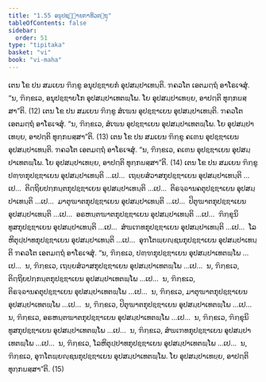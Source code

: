 ```yaml
---
title: "1.55 ອນຸປຊ຺ຌາຍກາທິວຕ຺ຖຸ"
tableOfContents: false
sidebar:
  order: 51
type: "tipitaka"
basket: "vi"
book: "vi-maha"
---
```



<DynamicBreadcrumb />

<Division number="117" book="vi-maha">

<Paragraph number="491" book="vi-maha">
ເຕນ ໂຂ ປນ ສມເຍນ ຠິກ຺ຂູ ອນຸປຊ຺ຌາຍກໍ ອຸປສມ຺ປາເທນ຺ຕິ. ຠຄວໂຕ ເອຕມຕ຺ຖໍ ອາໂຣເຈສຸໍ. “ນ, ຠິກ຺ຂເວ, ອນຸປຊ຺ຌາຍໂກ ອຸປສມ຺ປາເທຕພ຺ໂພ. ໂຍ ອຸປສມ຺ປາເທຍ຺ຍ, ອາປຕ຺ຕິ ທຸກ຺ກຏສ຺ສາ”ຕິ. (12)
</Paragraph>

<Paragraph number="492" book="vi-maha">
ເຕນ ໂຂ ປນ ສມເຍນ ຠິກ຺ຂູ ສໍເຆນ ອຸປຊ຺ຌາເຍນ ອຸປສມ຺ປາເທນ຺ຕິ. ຠຄວໂຕ ເອຕມຕ຺ຖໍ ອາໂຣເຈສຸໍ. “ນ, ຠິກ຺ຂເວ, ສໍເຆນ ອຸປຊ຺ຌາເຍນ ອຸປສມ຺ປາເທຕພ຺ໂພ. ໂຍ ອຸປສມ຺ປາເທຍ຺ຍ, ອາປຕ຺ຕິ ທຸກ຺ກຏສ຺ສາ”ຕິ. (13)
</Paragraph>

<Paragraph number="493" book="vi-maha">
ເຕນ ໂຂ ປນ ສມເຍນ ຠິກ຺ຂູ ຄເຓນ ອຸປຊ຺ຌາເຍນ ອຸປສມ຺ປາເທນ຺ຕິ. ຠຄວໂຕ ເອຕມຕ຺ຖໍ ອາໂຣເຈສຸໍ. “ນ, ຠິກ຺ຂເວ, ຄເຓນ ອຸປຊ຺ຌາເຍນ ອຸປສມ຺ປາເທຕພ຺ໂພ. ໂຍ ອຸປສມ຺ປາເທຍ຺ຍ, ອາປຕ຺ຕິ ທຸກ຺ກຏສ຺ສາ”ຕິ. (14)
</Paragraph>

<Paragraph number="494" book="vi-maha">
ເຕນ ໂຂ ປນ ສມເຍນ ຠິກ຺ຂູ ປຓ຺ຑກຸປຊ຺ຌາເຍນ ອຸປສມ຺ປາເທນ຺ຕິ …ເປ…  ເຖຍ຺ຍສໍວາສກຸປຊ຺ຌາເຍນ ອຸປສມ຺ປາເທນ຺ຕິ …ເປ…  ຕິຕ຺ຖິຍປກ຺ກນ຺ຕກຸປຊ຺ຌາເຍນ ອຸປສມ຺ປາເທນ຺ຕິ …ເປ…  ຕິຣຈ຺ຉານຄຕຸປຊ຺ຌາເຍນ ອຸປສມ຺ປາເທນ຺ຕິ …ເປ…  ມາຕຸຆາຕກຸປຊ຺ຌາເຍນ ອຸປສມ຺ປາເທນ຺ຕິ …ເປ…  ປິຕຸຆາຕກຸປຊ຺ຌາເຍນ ອຸປສມ຺ປາເທນ຺ຕິ …ເປ…  ອຣຫນ຺ຕຆາຕກຸປຊ຺ຌາເຍນ ອຸປສມ຺ປາເທນ຺ຕິ …ເປ…  ຠິກ຺ຂຸນິທູສກຸປຊ຺ຌາເຍນ ອຸປສມ຺ປາເທນ຺ຕິ …ເປ…  ສໍຆເຠທກຸປຊ຺ຌາເຍນ ອຸປສມ຺ປາເທນ຺ຕິ …ເປ…  ໂລຫິຕຸປ຺ປາທກຸປຊ຺ຌາເຍນ ອຸປສມ຺ປາເທນ຺ຕິ …ເປ…  ອຸຠໂຕພ຺ຍຎ຺ຊນກຸປຊ຺ຌາເຍນ ອຸປສມ຺ປາເທນ຺ຕິ ຠຄວໂຕ ເອຕມຕ຺ຖໍ ອາໂຣເຈສຸໍ. “ນ, ຠິກ຺ຂເວ, ປຓ຺ຑກຸປຊ຺ຌາເຍນ ອຸປສມ຺ປາເທຕພ຺ໂພ …ເປ…  ນ, ຠິກ຺ຂເວ, ເຖຍ຺ຍສໍວາສກຸປຊ຺ຌາເຍນ ອຸປສມ຺ປາເທຕພ຺ໂພ …ເປ…  ນ, ຠິກ຺ຂເວ, ຕິຕ຺ຖິຍປກ຺ກນ຺ຕກຸປຊ຺ຌາເຍນ ອຸປສມ຺ປາເທຕພ຺ໂພ …ເປ…  ນ, ຠິກ຺ຂເວ, ຕິຣຈ຺ຉານຄຕຸປຊ຺ຌາເຍນ ອຸປສມ຺ປາເທຕພ຺ໂພ …ເປ…  ນ, ຠິກ຺ຂເວ, ມາຕຸຆາຕກຸປຊ຺ຌາເຍນ ອຸປສມ຺ປາເທຕພ຺ໂພ …ເປ…  ນ, ຠິກ຺ຂເວ, ປິຕຸຆາຕກຸປຊ຺ຌາເຍນ ອຸປສມ຺ປາເທຕພ຺ໂພ …ເປ…  ນ, ຠິກ຺ຂເວ, ອຣຫນ຺ຕຆາຕກຸປຊ຺ຌາເຍນ ອຸປສມ຺ປາເທຕພ຺ໂພ …ເປ…  ນ, ຠິກ຺ຂເວ, ຠິກ຺ຂຸນິທູສກຸປຊ຺ຌາເຍນ ອຸປສມ຺ປາເທຕພ຺ໂພ …ເປ…  ນ, ຠິກ຺ຂເວ, ສໍຆເຠທກຸປຊ຺ຌາເຍນ ອຸປສມ຺ປາເທຕພ຺ໂພ …ເປ…  ນ, ຠິກ຺ຂເວ, ໂລຫິຕຸປ຺ປາທກຸປຊ຺ຌາເຍນ ອຸປສມ຺ປາເທຕພ຺ໂພ …ເປ…  ນ, ຠິກ຺ຂເວ, ອຸຠໂຕພ຺ຍຎ຺ຊນກຸປຊ຺ຌາເຍນ ອຸປສມ຺ປາເທຕພ຺ໂພ. ໂຍ ອຸປສມ຺ປາເທຍ຺ຍ, ອາປຕ຺ຕິ ທຸກ຺ກຏສ຺ສາ”ຕິ. (15)
</Paragraph>
</Division>